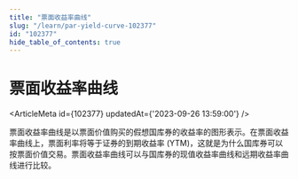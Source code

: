 ```yaml
---
title: "票面收益率曲线"
slug: "/learn/par-yield-curve-102377"
id: "102377"
hide_table_of_contents: true
---
```



# 票面收益率曲线

<ArticleMeta id={102377} updatedAt={'2023-09-26 13:59:00'} />
<div className='border-solid border-b border-t-0 my-4 border-[var(--ifm-color-gray-300)]' />

票面收益率曲线是以票面价值购买的假想国库券的收益率的图形表示。在票面收益率曲线上，票面利率将等于证券的到期收益率 (YTM)，这就是为什么国库券可以按票面价值交易。票面收益率曲线可以与国库券的现值收益率曲线和远期收益率曲线进行比较。
